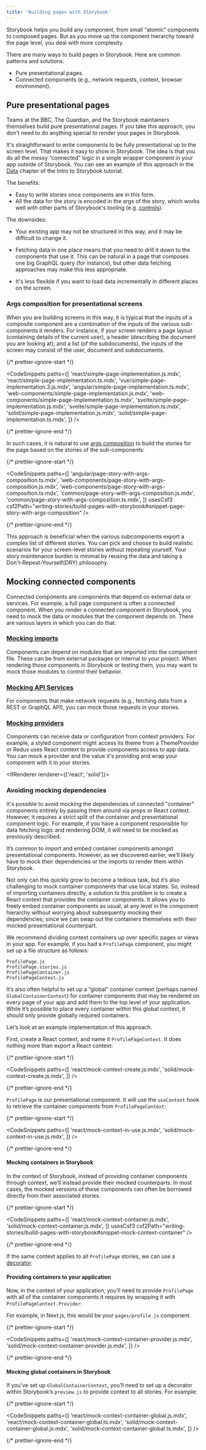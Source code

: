 ```yaml
---
title: 'Building pages with Storybook'
---
```


Storybook helps you build any component, from small “atomic” components to composed pages. But as you move up the component hierarchy toward the page level, you deal with more complexity.

There are many ways to build pages in Storybook. Here are common patterns and solutions.

- Pure presentational pages.
- Connected components (e.g., network requests, context, browser environment).

## Pure presentational pages

Teams at the BBC, The Guardian, and the Storybook maintainers themselves build pure presentational pages. If you take this approach, you don't need to do anything special to render your pages in Storybook.

It's straightforward to write components to be fully presentational up to the screen level. That makes it easy to show in Storybook. The idea is that you do all the messy “connected” logic in a single wrapper component in your app outside of Storybook. You can see an example of this approach in the [Data](https://storybook.js.org/tutorials/intro-to-storybook/react/en/data/) chapter of the Intro to Storybook tutorial.

The benefits:

- Easy to write stories once components are in this form.
- All the data for the story is encoded in the args of the story, which works well with other parts of Storybook's tooling (e.g. [controls](../essentials/controls.md)).

The downsides:

- Your existing app may not be structured in this way, and it may be difficult to change it.

- Fetching data in one place means that you need to drill it down to the components that use it. This can be natural in a page that composes one big GraphQL query (for instance), but other data fetching approaches may make this less appropriate.

- It's less flexible if you want to load data incrementally in different places on the screen.

### Args composition for presentational screens

When you are building screens in this way, it is typical that the inputs of a composite component are a combination of the inputs of the various sub-components it renders. For instance, if your screen renders a page layout (containing details of the current user), a header (describing the document you are looking at), and a list (of the subdocuments), the inputs of the screen may consist of the user, document and subdocuments.

{/* prettier-ignore-start */}

<CodeSnippets
  paths={[
    'react/simple-page-implementation.js.mdx',
    'react/simple-page-implementation.ts.mdx',
    'vue/simple-page-implementation.3.js.mdx',
    'angular/simple-page-implementation.ts.mdx',
    'web-components/simple-page-implementation.js.mdx',
    'web-components/simple-page-implementation.ts.mdx',
    'svelte/simple-page-implementation.js.mdx',
    'svelte/simple-page-implementation.ts.mdx',
    'solid/simple-page-implementation.js.mdx',
    'solid/simple-page-implementation.ts.mdx',
  ]}
/>

{/* prettier-ignore-end */}

In such cases, it is natural to use [args composition](./args.md#args-composition) to build the stories for the page based on the stories of the sub-components:

{/* prettier-ignore-start */}

<CodeSnippets
  paths={[
    'angular/page-story-with-args-composition.ts.mdx',
    'web-components/page-story-with-args-composition.js.mdx',
    'web-components/page-story-with-args-composition.ts.mdx',
    'common/page-story-with-args-composition.js.mdx',
    'common/page-story-with-args-composition.ts.mdx',
  ]}
  usesCsf3
  csf2Path="writing-stories/build-pages-with-storybook#snippet-page-story-with-args-composition"
/>

{/* prettier-ignore-end */}

This approach is beneficial when the various subcomponents export a complex list of different stories. You can pick and choose to build realistic scenarios for your screen-level stories without repeating yourself. Your story maintenance burden is minimal by reusing the data and taking a Don't-Repeat-Yourself(DRY) philosophy.

## Mocking connected components

Connected components are components that depend on external data or services. For example, a full page component is often a connected component. When you render a connected component in Storybook, you need to mock the data or modules that the component depends on. There are various layers in which you can do that.

### [Mocking imports](./mocking-modules.md)

Components can depend on modules that are imported into the component file. These can be from external packages or internal to your project. When rendering those components in Storybook or testing them, you may want to mock those modules to control their behavior.

### [Mocking API Services](./mocking-network-requests.md)

For components that make network requests (e.g., fetching data from a REST or GraphQL API), you can mock those requests in your stories.

### [Mocking providers](./mocking-providers.md)

Components can receive data or configuration from context providers. For example, a styled component might access its theme from a ThemeProvider or Redux uses React context to provide components access to app data. You can mock a provider and the value it's providing and wrap your component with it in your stories.

<IfRenderer renderer={['react', 'solid']}>

### Avoiding mocking dependencies

It's possible to avoid mocking the dependencies of connected "container" components entirely by passing them around via props or React context. However, it requires a strict split of the container and presentational component logic. For example, if you have a component responsible for data fetching logic and rendering DOM, it will need to be mocked as previously described.

It’s common to import and embed container components amongst presentational components. However, as we discovered earlier, we’ll likely have to mock their dependencies or the imports to render them within Storybook.

Not only can this quickly grow to become a tedious task, but it’s also challenging to mock container components that use local states. So, instead of importing containers directly, a solution to this problem is to create a React context that provides the container components. It allows you to freely embed container components as usual, at any level in the component hierarchy without worrying about subsequently mocking their dependencies; since we can swap out the containers themselves with their mocked presentational counterpart.

We recommend dividing context containers up over specific pages or views in your app. For example, if you had a `ProfilePage` component, you might set up a file structure as follows:

```
ProfilePage.js
ProfilePage.stories.js
ProfilePageContainer.js
ProfilePageContext.js
```

<Callout variant="info" icon="💡">

It’s also often helpful to set up a “global” container context (perhaps named `GlobalContainerContext`) for container components that may be rendered on every page of your app and add them to the top level of your application. While it’s possible to place every container within this global context, it should only provide globally required containers.

</Callout>

Let’s look at an example implementation of this approach.

First, create a React context, and name it `ProfilePageContext`. It does nothing more than export a React context:

{/* prettier-ignore-start */}

<CodeSnippets
  paths={[
    'react/mock-context-create.js.mdx',
    'solid/mock-context-create.js.mdx',
  ]}
/>

{/* prettier-ignore-end */}

`ProfilePage` is our presentational component. It will use the `useContext` hook to retrieve the container components from `ProfilePageContext`:

{/* prettier-ignore-start */}

<CodeSnippets
  paths={[
    'react/mock-context-in-use.js.mdx',
    'solid/mock-context-in-use.js.mdx',
  ]}
/>

{/* prettier-ignore-end */}

#### Mocking containers in Storybook

In the context of Storybook, instead of providing container components through context, we’ll instead provide their mocked counterparts. In most cases, the mocked versions of these components can often be borrowed directly from their associated stories.

{/* prettier-ignore-start */}

<CodeSnippets
  paths={[
    'react/mock-context-container.js.mdx',
    'solid/mock-context-container.js.mdx',
  ]}
  usesCsf3
  csf2Path="writing-stories/build-pages-with-storybook#snippet-mock-context-container"
/>

{/* prettier-ignore-end */}

<Callout variant="info">

If the same context applies to all `ProfilePage` stories, we can use a [decorator](./decorators.md).

</Callout>

#### Providing containers to your application

Now, in the context of your application, you’ll need to provide `ProfilePage` with all of the container components it requires by wrapping it with `ProfilePageContext.Provider`:

For example, in Next.js, this would be your `pages/profile.js` component.

{/* prettier-ignore-start */}

<CodeSnippets
  paths={[
    'react/mock-context-container-provider.js.mdx',
    'solid/mock-context-container-provider.js.mdx',
  ]}
/>

{/* prettier-ignore-end */}

#### Mocking global containers in Storybook

If you’ve set up `GlobalContainerContext`, you’ll need to set up a decorator within Storybook’s `preview.js` to provide context to all stories. For example:

{/* prettier-ignore-start */}

<CodeSnippets
  paths={[
    'react/mock-context-container-global.js.mdx',    
    'react/mock-context-container-global.ts.mdx',
    'solid/mock-context-container-global.js.mdx',
    'solid/mock-context-container-global.ts.mdx',
  ]}
/>

{/* prettier-ignore-end */}

</IfRenderer>
